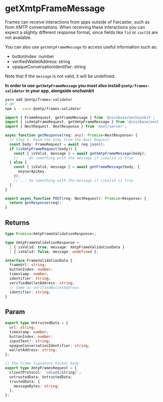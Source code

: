 # getXmtpFrameMessage

Frames can receive interactions from apps outside of Farcaster, such as from XMTP conversations.
When receiving these interactions you can expect a slightly different response format, 
since fields like `fid` or `castId` are not available.

You can also use `getXmtpFrameMessage` to access useful information such as:

- buttonIndex: number
- verifiedWalletAddress: string
- opaqueConversationIdentifier: string

Note that if the `message` is not valid, it will be undefined.

**In order to use `getXmtpFrameMessage` you must also install `@xmtp/frames-validator` in your app, alongside onchainkit**

```sh
yarn add @xmtp/frames-validator
# OR
npm i --save @xmtp/frames-validator
```

```ts
import { FrameRequest, getFrameMessage } from '@coinbase/onchainkit';
import { isXmtpFrameRequest, getXmtpFrameMessage } from '@coinbase/onchainkit/xmtp';
import { NextRequest, NextResponse } from 'next/server';

async function getResponse(req: any): Promise<NextResponse> {
  // Step 2. Read the body from the Next Request
  const body: FrameRequest = await req.json();
  if (isXmtpFrameRequest(body)) {
    const { isValid, message } = await getXmtpFrameMessage(body);
    // ... do something with the message if isValid is true
  } else {
    const { isValid, message } = await getFrameMessage(body, {
      neynarApiKey,
    });
    // ... do something with the message if isValid is true
  }
}

export async function POST(req: NextRequest): Promise<Response> {
  return getResponse(req);
}
```

## Returns

```ts
type Promise<XmtpFrameValidationResponse>;

type XmtpFrameValidationResponse =
  | { isValid: true; message: XmtpFrameValidationData }
  | { isValid: false; message: undefined };

interface FrameValidationData {
  frameUrl: string;
  buttonIndex: number;
  timestamp: number;
  identifier: string;
  verifiedWalletAddress: string;
  // Same as verifiedWalletAddress
  identifier: string;
}
```

## Param

```ts
export type UntrustedData = {
  url: string;
  timestamp: number;
  buttonIndex: number;
  inputText?: string;
  opaqueConversationIdentifier: string;
  walletAddress: string;
};

// The Frame Signature Packet body
export type XmtpFramesRequest = {
  clientProtocol: `xmtp@${string}`;
  untrustedData: UntrustedData;
  trustedData: {
    messageBytes: string;
  };
};
```
